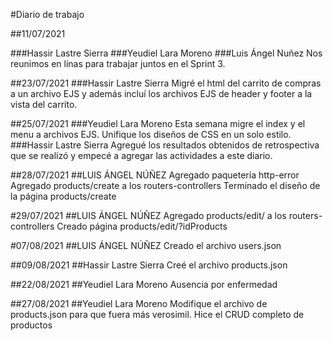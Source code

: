 
#Diario de trabajo

##11/07/2021

###Hassir Lastre Sierra
###Yeudiel Lara Moreno
###Luis Ángel Nuñez
Nos reunimos en línas para trabajar juntos en el Sprint 3.

##23/07/2021
###Hassir Lastre Sierra
Migré el html del carrito de compras a un archivo EJS y además incluí los archivos EJS de header y footer a la vista del carrito.

##25/07/2021
###Yeudiel Lara Moreno 
Esta semana migre el index y el menu a archivos EJS. Unifique los diseños de CSS en un solo estilo.
###Hassir Lastre Sierra 
Agregué los resultados obtenidos de retrospectiva que se realizó y empecé a agregar las actividades a este diario.

##28/07/2021
##LUIS ÁNGEL NÚÑEZ
 Agregado paquetería http-error
 Agregado products/create a los routers-controllers
 Terminado el diseño de la página products/create

#29/07/2021
##LUIS ÁNGEL NÚÑEZ
 Agregado products/edit/ a los routers-controllers
 Creado página products/edit/?idProducts

#07/08/2021
##LUIS ÁNGEL NÚÑEZ
  Creado el archivo users.json

##09/08/2021
##Hassir Lastre Sierra
Creé el archivo products.json

##22/08/2021
##Yeudiel Lara Moreno
Ausencia por enfermedad 

##27/08/2021 
##Yeudiel Lara Moreno 
Modifique el archivo de products.json para que fuera más verosimil. 
Hice el CRUD completo de productos 



